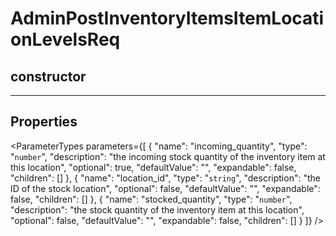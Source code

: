 
# AdminPostInventoryItemsItemLocationLevelsReq

## constructor

___

## Properties

<ParameterTypes parameters={[
  {
    "name": "incoming_quantity",
    "type": "`number`",
    "description": "the incoming stock quantity of the inventory item at this location",
    "optional": true,
    "defaultValue": "",
    "expandable": false,
    "children": []
  },
  {
    "name": "location_id",
    "type": "`string`",
    "description": "the ID of the stock location",
    "optional": false,
    "defaultValue": "",
    "expandable": false,
    "children": []
  },
  {
    "name": "stocked_quantity",
    "type": "`number`",
    "description": "the stock quantity of the inventory item at this location",
    "optional": false,
    "defaultValue": "",
    "expandable": false,
    "children": []
  }
]} />
